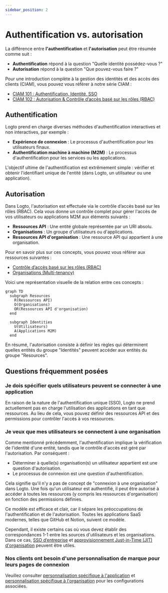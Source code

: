```yaml
---
sidebar_position: 2
---
```


# Authentification vs. autorisation

La différence entre **l'authentification** et **l'autorisation** peut être résumée comme suit :

- **Authentification** répond à la question "Quelle identité possédez-vous ?"
- **Autorisation** répond à la question "Que pouvez-vous faire ?"

Pour une introduction complète à la gestion des identités et des accès des clients (CIAM), vous pouvez vous référer à notre série CIAM :

- [CIAM 101 : Authentification, Identité, SSO](https://blog.logto.io/ciam-101-intro-authn-sso/)
- [CIAM 102 : Autorisation & Contrôle d’accès basé sur les rôles (RBAC)](https://blog.logto.io/ciam-102-authz-and-rbac/)

## Authentification

Logto prend en charge diverses méthodes d'authentification interactives et non interactives, par exemple :

- **Expérience de connexion** : Le processus d'authentification pour les utilisateurs finaux.
- **Authentification machine à machine (M2M)** : Le processus d'authentification pour les services ou les applications.

L'objectif ultime de l'authentification est extrêmement simple : vérifier et obtenir l'identifiant unique de l'entité (dans Logto, un utilisateur ou une application).

## Autorisation

Dans Logto, l'autorisation est effectuée via le contrôle d’accès basé sur les rôles (RBAC). Cela vous donne un contrôle complet pour gérer l'accès de vos utilisateurs ou applications M2M aux éléments suivants :

- **Ressources API** : Une entité globale représentée par un URI absolu.
- **Organisations** : Un groupe d'utilisateurs ou d'applications.
- **Ressources API d'organisation** : Une ressource API qui appartient à une organisation.

Pour en savoir plus sur ces concepts, vous pouvez vous référer aux ressources suivantes :

- [Contrôle d’accès basé sur les rôles (RBAC)](/authorization/role-based-access-control)
- [Organisations (Multi-tenancy)](/organizations)

Voici une représentation visuelle de la relation entre ces concepts :

```mermaid
graph TD
  subgraph Resources
    R(Ressources API)
    O(Organisations)
    OR(Ressources API d'organisation)
  end

  subgraph Identities
    U(Utilisateurs)
    A(Applications M2M)
  end
```

En résumé, l'autorisation consiste à définir les règles qui déterminent quelles entités du groupe "Identités" peuvent accéder aux entités du groupe "Resources".

## Questions fréquemment posées

### Je dois spécifier quels utilisateurs peuvent se connecter à une application

En raison de la nature de l'authentification unique (SSO), Logto ne prend actuellement pas en charge l'utilisation des applications en tant que ressources. Au lieu de cela, vous pouvez définir des ressources API et des permissions pour contrôler l'accès à vos ressources.

### Je veux que mes utilisateurs se connectent à une organisation

Comme mentionné précédemment, l'authentification implique la vérification de l'identité d'une entité, tandis que le contrôle d'accès est géré par l'autorisation. Par conséquent :

- Déterminer à quelle(s) organisation(s) un utilisateur appartient est une question d'autorisation.
- Le processus de connexion est une question d'authentification.

Cela signifie qu'il n'y a pas de concept de "connexion à une organisation" dans Logto. Une fois qu'un utilisateur est authentifié, il peut être autorisé à accéder à toutes les ressources (y compris les ressources d'organisation) en fonction des permissions définies.

Ce modèle est efficace et clair, car il sépare les préoccupations de l'authentification et de l'autorisation. Toutes les applications SaaS modernes, telles que GitHub et Notion, suivent ce modèle.

Cependant, il existe certains cas où vous devez établir des correspondances 1-1 entre les sources d'utilisateurs et les organisations. Dans ce cas, [SSO d’entreprise](/end-user-flows/enterprise-sso) et [approvisionnement Just-in-Time (JIT) d'organisation](/organizations/just-in-time-provisioning) peuvent être utiles.

### Nos clients ont besoin d'une personnalisation de marque pour leurs pages de connexion

Veuillez consulter [personnalisation spécifique à l'application](/customization/match-your-brand/#app-specific-branding) et [personnalisation spécifique à l'organisation](/customization/match-your-brand/#organization-specific-branding) pour les configurations associées.
